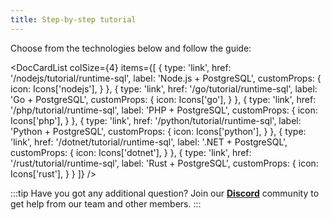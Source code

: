 ```yaml
---
title: Step-by-step tutorial
---
```



Choose from the technologies below and follow the guide:

<DocCardList colSize={4} items={[
    {
        type: 'link',
        href: '/nodejs/tutorial/runtime-sql',
        label: 'Node.js + PostgreSQL',
        customProps: {
          icon: Icons['nodejs'],
          }
    },
{
    type: 'link',
    href: '/go/tutorial/runtime-sql',
    label: 'Go + PostgreSQL',
    customProps: {
      icon: Icons['go'],
    }
  },
  {
      type: 'link',
      href: '/php/tutorial/runtime-sql',
      label: 'PHP + PostgreSQL',
      customProps: {
        icon: Icons['php'],
        }
  },
    {
      type: 'link',
      href: '/python/tutorial/runtime-sql',
      label: 'Python + PostgreSQL',
      customProps: {
        icon: Icons['python'],
      }
    },
      {
        type: 'link',
        href: '/dotnet/tutorial/runtime-sql',
        label: '.NET + PostgreSQL',
        customProps: {
          icon: Icons['dotnet'],
        }
      },
  {
      type: 'link',
      href: '/rust/tutorial/runtime-sql',
      label: 'Rust + PostgreSQL',
      customProps: {
        icon: Icons['rust'],
      }
}
]} />

:::tip
Have you got any additional question? Join our **[Discord](https://discord.com/invite/WDvCZ54)** community to get help from our team and other members.
:::